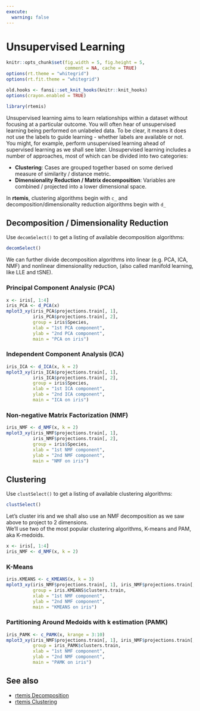 ```yaml
---
execute:
  warning: false
---
```

# Unsupervised Learning {#unsupervised}

```r
knitr::opts_chunk$set(fig.width = 5, fig.height = 5,
                      comment = NA, cache = TRUE) 
options(rt.theme = "whitegrid")
options(rt.fit.theme = "whitegrid")
```

```r
old.hooks <- fansi::set_knit_hooks(knitr::knit_hooks)
options(crayon.enabled = TRUE)
```

```r
library(rtemis)
```

Unsupervised learning aims to learn relationships within a dataset without focusing at a particular outcome. You will often hear of unsupervised learning being performed on unlabeled data. To be clear, it means it does not use the labels to guide learning - whether labels are available or not. You might, for example, perform unsupervised learning ahead of supervised learning as we shall see later. Unsupervised learning includes a number of approaches, most of which can be divided into two categories:

* __Clustering__: Cases are grouped together based on some derived measure of similarity / distance metric.
* __Dimensionality Reduction / Matrix decomposition__: Variables are combined / projected into a lower dimensional space.

In **rtemis**, clustering algorithms begin with `c_` and decomposition/dimensionality reduction algorithms begin with `d_`

## Decomposition / Dimensionality Reduction {#decomposition}

Use `decomSelect()` to get a listing of available decomposition algorithms:
```r
decomSelect()
```

We can further divide decomposition algorithms into linear (e.g. PCA, ICA, NMF) and nonlinear dimensionality reduction, (also called manifold learning, like LLE and tSNE).

### Principal Component Analysic (PCA)

```r
x <- iris[, 1:4]
iris_PCA <- d_PCA(x)
mplot3_xy(iris_PCA$projections.train[, 1], 
          iris_PCA$projections.train[, 2], 
          group = iris$Species,
          xlab = "1st PCA component", 
          ylab = "2nd PCA component", 
          main = "PCA on iris")
```

### Independent Component Analysis (ICA)

```r
iris_ICA <- d_ICA(x, k = 2)
mplot3_xy(iris_ICA$projections.train[, 1], 
          iris_ICA$projections.train[, 2], 
          group = iris$Species,
          xlab = "1st ICA component", 
          ylab = "2nd ICA component", 
          main = "ICA on iris")
```

### Non-negative Matrix Factorization (NMF)

```r
iris_NMF <- d_NMF(x, k = 2)
mplot3_xy(iris_NMF$projections.train[, 1], 
          iris_NMF$projections.train[, 2], 
          group = iris$Species,
          xlab = "1st NMF component", 
          ylab = "2nd NMF component", 
          main = "NMF on iris")
```

## Clustering

Use `clustSelect()` to get a listing of available clustering algorithms:
```r
clustSelect()
```

Let's cluster iris and we shall also use an NMF decomposition as we saw above to project to 2 dimensions.  
We'll use two of the most popular clustering algorithms, K-means and PAM, aka K-medoids.

```r
x <- iris[, 1:4]
iris_NMF <- d_NMF(x, k = 2)
```

### K-Means

```r
iris.KMEANS <- c_KMEANS(x, k = 3)
mplot3_xy(iris_NMF$projections.train[, 1], iris_NMF$projections.train[, 2],
          group = iris.KMEANS$clusters.train,
          xlab = "1st NMF component", 
          ylab = "2nd NMF component", 
          main = "KMEANS on iris")
```

### Partitioning Around Medoids with k estimation (PAMK)

```r
iris_PAMK <- c_PAMK(x, krange = 3:10)
mplot3_xy(iris_NMF$projections.train[, 1], iris_NMF$projections.train[, 2],
          group = iris_PAMK$clusters.train,
          xlab = "1st NMF component", 
          ylab = "2nd NMF component", 
          main = "PAMK on iris")
```

## See also

- [rtemis Decomposition](https://rtemis.lambdamd.org/Decomposition.html)
- [rtemis Clustering](https://rtemis.lambdamd.org/Clustering.html)

